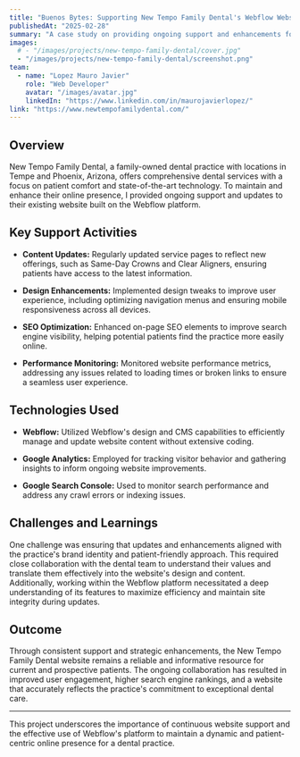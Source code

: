 ```yaml
---
title: "Buenos Bytes: Supporting New Tempo Family Dental's Webflow Website"
publishedAt: "2025-02-28"
summary: "A case study on providing ongoing support and enhancements for New Tempo Family Dental's website built with Webflow."
images:
  # - "/images/projects/new-tempo-family-dental/cover.jpg"
  - "/images/projects/new-tempo-family-dental/screenshot.png"
team:
  - name: "Lopez Mauro Javier"
    role: "Web Developer"
    avatar: "/images/avatar.jpg"
    linkedIn: "https://www.linkedin.com/in/maurojavierlopez/"
link: "https://www.newtempofamilydental.com/"
---
```


## Overview

New Tempo Family Dental, a family-owned dental practice with locations in Tempe and Phoenix, Arizona, offers comprehensive dental services with a focus on patient comfort and state-of-the-art technology. To maintain and enhance their online presence, I provided ongoing support and updates to their existing website built on the Webflow platform.

## Key Support Activities

- **Content Updates:**
  Regularly updated service pages to reflect new offerings, such as Same-Day Crowns and Clear Aligners, ensuring patients have access to the latest information.

- **Design Enhancements:**
  Implemented design tweaks to improve user experience, including optimizing navigation menus and ensuring mobile responsiveness across all devices.

- **SEO Optimization:**
  Enhanced on-page SEO elements to improve search engine visibility, helping potential patients find the practice more easily online.

- **Performance Monitoring:**
  Monitored website performance metrics, addressing any issues related to loading times or broken links to ensure a seamless user experience.

## Technologies Used

- **Webflow:**
  Utilized Webflow's design and CMS capabilities to efficiently manage and update website content without extensive coding.

- **Google Analytics:**
  Employed for tracking visitor behavior and gathering insights to inform ongoing website improvements.

- **Google Search Console:**
  Used to monitor search performance and address any crawl errors or indexing issues.

## Challenges and Learnings

One challenge was ensuring that updates and enhancements aligned with the practice's brand identity and patient-friendly approach. This required close collaboration with the dental team to understand their values and translate them effectively into the website's design and content. Additionally, working within the Webflow platform necessitated a deep understanding of its features to maximize efficiency and maintain site integrity during updates.

## Outcome

Through consistent support and strategic enhancements, the New Tempo Family Dental website remains a reliable and informative resource for current and prospective patients. The ongoing collaboration has resulted in improved user engagement, higher search engine rankings, and a website that accurately reflects the practice's commitment to exceptional dental care.

---

This project underscores the importance of continuous website support and the effective use of Webflow's platform to maintain a dynamic and patient-centric online presence for a dental practice.
